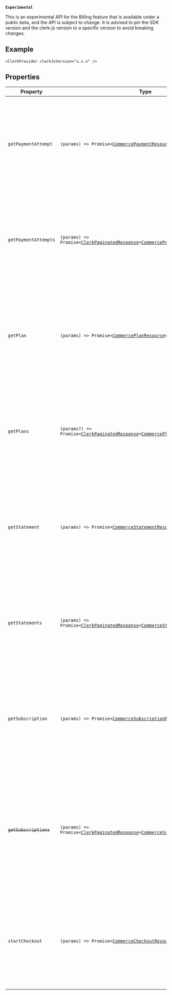 **`Experimental`**

This is an experimental API for the Billing feature that is available under a public beta, and the API is subject to change.
It is advised to pin the SDK version and the clerk-js version to a specific version to avoid breaking changes.

## Example

```tsx
<ClerkProvider clerkJsVersion="x.x.x" />
```

## Properties

| Property                                             | Type                                                                                                                                                                                                    | Description                                                                                                                                                                                                                                                                                                                                                                                             |
| ---------------------------------------------------- | ------------------------------------------------------------------------------------------------------------------------------------------------------------------------------------------------------- | ------------------------------------------------------------------------------------------------------------------------------------------------------------------------------------------------------------------------------------------------------------------------------------------------------------------------------------------------------------------------------------------------------- |
| <a id="getpaymentattempt"></a> `getPaymentAttempt`   | <code>(params) => Promise\<[CommercePaymentResource](commerce-payment-resource.mdx)\></code>                                                                                                            | **`Experimental`** This is an experimental API for the Billing feature that is available under a public beta, and the API is subject to change. It is advised to pin the SDK version and the clerk-js version to a specific version to avoid breaking changes. Example: `<ClerkProvider clerkJsVersion="x.x.x" />`.                                                                                     |
| <a id="getpaymentattempts"></a> `getPaymentAttempts` | <code>(params) => Promise\<[ClerkPaginatedResponse](/docs/references/javascript/types/clerk-paginated-response)\<[CommercePaymentResource](commerce-payment-resource.mdx)\>\></code>                    | **`Experimental`** This is an experimental API for the Billing feature that is available under a public beta, and the API is subject to change. It is advised to pin the SDK version and the clerk-js version to a specific version to avoid breaking changes. Example: `<ClerkProvider clerkJsVersion="x.x.x" />`.                                                                                     |
| <a id="getplan"></a> `getPlan`                       | <code>(params) => Promise\<[CommercePlanResource](commerce-plan-resource.mdx)\></code>                                                                                                                  | **`Experimental`** This is an experimental API for the Billing feature that is available under a public beta, and the API is subject to change. It is advised to pin the SDK version and the clerk-js version to a specific version to avoid breaking changes. Example: `<ClerkProvider clerkJsVersion="x.x.x" />`.                                                                                     |
| <a id="getplans"></a> `getPlans`                     | <code>(params?) => Promise\<[ClerkPaginatedResponse](/docs/references/javascript/types/clerk-paginated-response)\<[CommercePlanResource](commerce-plan-resource.mdx)\>\></code>                         | **`Experimental`** This is an experimental API for the Billing feature that is available under a public beta, and the API is subject to change. It is advised to pin the SDK version and the clerk-js version to a specific version to avoid breaking changes. Example: `<ClerkProvider clerkJsVersion="x.x.x" />`.                                                                                     |
| <a id="getstatement"></a> `getStatement`             | <code>(params) => Promise\<[CommerceStatementResource](commerce-statement-resource.mdx)\></code>                                                                                                        | **`Experimental`** This is an experimental API for the Billing feature that is available under a public beta, and the API is subject to change. It is advised to pin the SDK version and the clerk-js version to a specific version to avoid breaking changes. Example: `<ClerkProvider clerkJsVersion="x.x.x" />`.                                                                                     |
| <a id="getstatements"></a> `getStatements`           | <code>(params) => Promise\<[ClerkPaginatedResponse](/docs/references/javascript/types/clerk-paginated-response)\<[CommerceStatementResource](commerce-statement-resource.mdx)\>\></code>                | **`Experimental`** This is an experimental API for the Billing feature that is available under a public beta, and the API is subject to change. It is advised to pin the SDK version and the clerk-js version to a specific version to avoid breaking changes. Example: `<ClerkProvider clerkJsVersion="x.x.x" />`.                                                                                     |
| <a id="getsubscription"></a> `getSubscription`       | <code>(params) => Promise\<[CommerceSubscriptionResource](commerce-subscription-resource.mdx)\></code>                                                                                                  | **`Experimental`** This is an experimental API for the Billing feature that is available under a public beta, and the API is subject to change. It is advised to pin the SDK version and the clerk-js version to a specific version to avoid breaking changes. Example: `<ClerkProvider clerkJsVersion="x.x.x" />`.                                                                                     |
| <a id="getsubscriptions"></a> ~~`getSubscriptions`~~ | <code>(params) => Promise\<[ClerkPaginatedResponse](/docs/references/javascript/types/clerk-paginated-response)\<[CommerceSubscriptionItemResource](commerce-subscription-item-resource.mdx)\>\></code> | **`Experimental`** **Deprecated.** Use `getSubscription` to fetch a single subscription with its items This is an experimental API for the Billing feature that is available under a public beta, and the API is subject to change. It is advised to pin the SDK version and the clerk-js version to a specific version to avoid breaking changes. Example: `<ClerkProvider clerkJsVersion="x.x.x" />`. |
| <a id="startcheckout"></a> `startCheckout`           | <code>(params) => Promise\<[CommerceCheckoutResource](commerce-checkout-resource.mdx)\></code>                                                                                                          | **`Experimental`** This is an experimental API for the Billing feature that is available under a public beta, and the API is subject to change. It is advised to pin the SDK version and the clerk-js version to a specific version to avoid breaking changes. Example: `<ClerkProvider clerkJsVersion="x.x.x" />`.                                                                                     |
